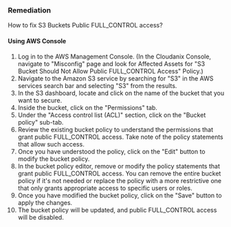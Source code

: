 ### Remediation

How to fix S3 Buckets Public FULL_CONTROL access?

#### Using AWS Console

1. Log in to the AWS Management Console.
    (In the Cloudanix Console, navigate to "Misconfig" page and look for Affected Assets for "S3 Bucket Should Not Allow Public FULL_CONTROL Access" Policy.)
2. Navigate to the Amazon S3 service by searching for "S3" in the AWS services search bar and selecting "S3" from the results.
3. In the S3 dashboard, locate and click on the name of the bucket that you want to secure.
4. Inside the bucket, click on the "Permissions" tab.
5. Under the "Access control list (ACL)" section, click on the "Bucket policy" sub-tab.
6. Review the existing bucket policy to understand the permissions that grant public FULL_CONTROL access. Take note of the policy statements that allow such access.
7. Once you have understood the policy, click on the "Edit" button to modify the bucket policy.
8. In the bucket policy editor, remove or modify the policy statements that grant public FULL_CONTROL access. You can remove the entire bucket policy if it's not needed or replace the policy with a more restrictive one that only grants appropriate access to specific users or roles.
9. Once you have modified the bucket policy, click on the "Save" button to apply the changes.
10. The bucket policy will be updated, and public FULL_CONTROL access will be disabled.

